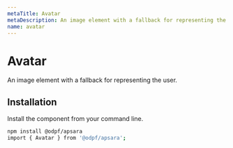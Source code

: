 ```yaml
---
metaTitle: Avatar
metaDescription: An image element with a fallback for representing the user.
name: avatar
---
```


# Avatar

<Description>
  An image element with a fallback for representing the user.
</Description>

## Installation

Install the component from your command line.

```bash
npm install @odpf/apsara
import { Avatar } from '@odpf/apsara';
```
